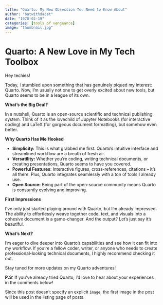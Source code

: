 ```yaml
---
title: "Quarto: My New Obsession You Need to Know About"
author: "batwithdacat"
date: "1970-02-19"
categories: [tools of vengeance]
image: "thumbnail.jpg"
---
```


# Quarto: A New Love in My Tech Toolbox

Hey techies! 

Today, I stumbled upon something that has genuinely piqued my interest: Quarto. Now, I'm usually not one to get overly excited about new tools, but Quarto seems to be in a league of its own.

**What's the Big Deal?**

In a nutshell, Quarto is an open-source scientific and technical publishing system. Think of it as the lovechild of Jupyter Notebooks (for interactive coding) and LaTeX (for gorgeous document formatting), but somehow even better.

**Why Quarto Has Me Hooked**

* **Simplicity:** This is what grabbed me first. Quarto's intuitive interface and streamlined workflow are a breath of fresh air.
* **Versatility:** Whether you're coding, writing technical documents, or creating presentations, Quarto seems to have you covered.
* **Powerful Features:**  Interactive figures, cross-references, citations – it's all there. Plus, Quarto integrates seamlessly with a ton of tools I already use.
* **Open Source:**  Being part of the open-source community means Quarto is constantly evolving and improving.

**First Impressions**

I've only just started playing around with Quarto, but I'm already impressed. The ability to effortlessly weave together code, text, and visuals into a cohesive document is a game-changer. And the output? Let's just say it's beautiful.

**What's Next?**

I'm eager to dive deeper into Quarto's capabilities and see how it can fit into my workflow. If you're a fellow coder, writer, or anyone who needs to create professional-looking technical documents, I highly recommend checking it out.

Stay tuned for more updates on my Quarto adventures!

**P.S:** If you've already tried Quarto, I'd love to hear about your experiences in the comments below!

Since this post doesn't specify an explicit `image`, the first image in the post will be used in the listing page of posts.

[](thumbnail.jpg)
